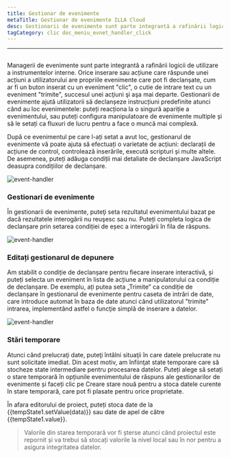 ```yaml
---
title: Gestionar de evenimente
metaTitle: Gestionar de evenimente ILLA Cloud
desc: Gestionarii de evenimente sunt parte integrantă a rafinării logicii utilizării uneltelor interne
tagCategory: clic doc_meniu_evnet_handler_click
---
```


* * *

## <Heading hidden>Gestionar de evenimente</Heading>

Managerii de evenimente sunt parte integrantă a rafinării logicii de utilizare a instrumentelor interne. Orice inserare sau acțiune care răspunde unei acțiuni a utilizatorului are propriile evenimente care pot fi declanșate, cum ar fi un buton inserat cu un eveniment "clic", o cutie de intrare text cu un eveniment "trimite", succesul unei acţiuni şi aşa mai departe. Gestionarii de evenimente ajută utilizatorii să declanșeze instrucțiuni predefinite atunci când au loc evenimentele: puteți reacționa la o singură apariție a evenimentului, sau puteți configura manipulatoare de evenimente multiple și să le setați ca fluxuri de lucru pentru a face o muncă mai complexă.

După ce evenimentul pe care l-ați setat a avut loc, gestionarul de evenimente vă poate ajuta să efectuați o varietate de acțiuni: declarații de acțiune de control, controlează inserările, execută scripturi și multe altele. De asemenea, puteți adăuga condiții mai detaliate de declanșare JavaScript deasupra condițiilor de declanșare.

<img alt="event-handler" src='https://cdn.illacloud.com/official-website/img/official-site/event-handler-01.png' />

### Gestionari de evenimente

În gestionarii de evenimente, puteţi seta rezultatul evenimentului bazat pe dacă rezultatele interogării nu reuşesc sau nu. Puteți completa logica de declanșare prin setarea condiției de eșec a interogării în fila de răspuns.

<img alt="event-handler" src='https://cdn.illacloud.com/official-website/img/official-site/event-handler-02.png' />

### Editați gestionarul de depunere

Am stabilit o condiție de declanșare pentru fiecare inserare interactivă, și puteți selecta un eveniment în lista de acțiune a manipulatorului ca condiție de declanșare. De exemplu, ați putea seta „Trimite” ca condiție de declanșare în gestionarul de evenimente pentru caseta de intrări de date, care introduce automat în baza de date atunci când utilizatorul "trimite" intrarea, implementând astfel o funcţie simplă de inserare a datelor.

<img alt="event-handler" src='https://cdn.illacloud.com/official-website/img/official-site/event-handler-03.png' />

### Stări temporare

Atunci când prelucraţi date, puteţi întâlni situaţii în care datele prelucrate nu sunt solicitate imediat. Din acest motiv, am înfiinţat state temporare care să stocheze state intermediare pentru procesarea datelor. Puteți alege să setați o stare temporară în opțiunile evenimentului de răspuns ale gestionarilor de evenimente și faceți clic pe Creare stare nouă pentru a stoca datele curente în stare temporară, care pot fi plasate pentru orice proprietate.

În afara editorului de proiect, puteți stoca date de la {{tempState1.setValue(data)}} sau date de apel de către {{tempState1.value}}.

> Valorile din starea temporară vor fi șterse atunci când proiectul este repornit și va trebui să stocați valorile la nivel local sau în nor pentru a asigura integritatea datelor.
